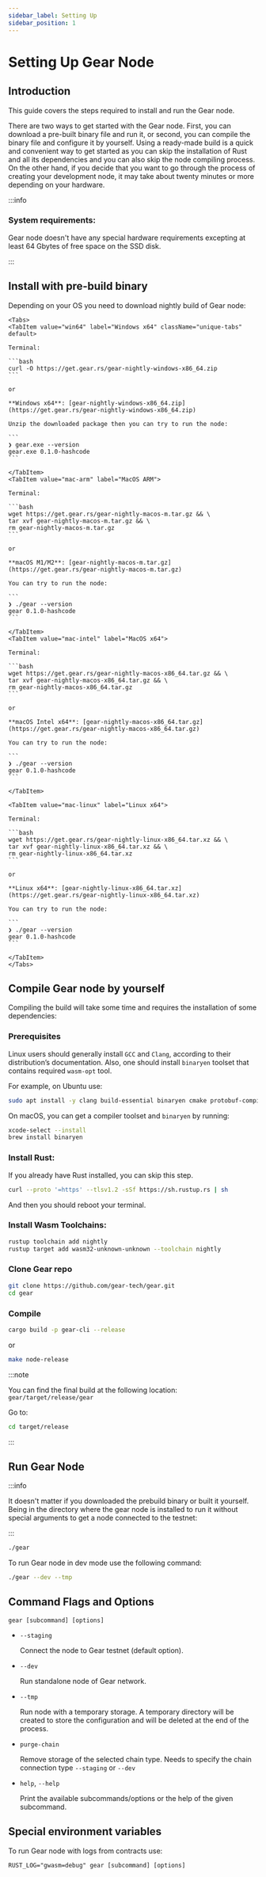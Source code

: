 ```yaml
---
sidebar_label: Setting Up
sidebar_position: 1
---
```



# Setting Up Gear Node

## Introduction

This guide covers the steps required to install and run the Gear node.

There are two ways to get started with the Gear node. First, you can download a pre-built binary file and run it, or second, you can compile the binary file and configure it by yourself. Using a ready-made build is a quick and convenient way to get started as you can skip the installation of Rust and all its dependencies and you can also skip the node compiling process. On the other hand, if you decide that you want to go through the process of creating your development node, it may take about twenty minutes or more depending on your hardware.

:::info
### System requirements:

Gear node doesn't have any special hardware requirements excepting at least 64 Gbytes of free space on the SSD disk.

:::

## Install with pre-build binary

Depending on your OS you need to download nightly build of Gear node:

````mdx-code-block
<Tabs>
<TabItem value="win64" label="Windows x64" className="unique-tabs" default>

Terminal:

```bash
curl -O https://get.gear.rs/gear-nightly-windows-x86_64.zip
```

or

**Windows x64**: [gear-nightly-windows-x86_64.zip](https://get.gear.rs/gear-nightly-windows-x86_64.zip)

Unzip the downloaded package then you can try to run the node:

```
❯ gear.exe --version
gear.exe 0.1.0-hashcode
```

</TabItem>
<TabItem value="mac-arm" label="MacOS ARM">

Terminal:

```bash
wget https://get.gear.rs/gear-nightly-macos-m.tar.gz && \
tar xvf gear-nightly-macos-m.tar.gz && \
rm gear-nightly-macos-m.tar.gz
```

or

**macOS M1/M2**: [gear-nightly-macos-m.tar.gz](https://get.gear.rs/gear-nightly-macos-m.tar.gz)

You can try to run the node:

```
❯ ./gear --version
gear 0.1.0-hashcode
```

</TabItem>
<TabItem value="mac-intel" label="MacOS x64">

Terminal:

```bash
wget https://get.gear.rs/gear-nightly-macos-x86_64.tar.gz && \
tar xvf gear-nightly-macos-x86_64.tar.gz && \
rm gear-nightly-macos-x86_64.tar.gz
```

or

**macOS Intel x64**: [gear-nightly-macos-x86_64.tar.gz](https://get.gear.rs/gear-nightly-macos-x86_64.tar.gz)

You can try to run the node:

```
❯ ./gear --version
gear 0.1.0-hashcode
```

</TabItem>

<TabItem value="mac-linux" label="Linux x64">

Terminal:

```bash
wget https://get.gear.rs/gear-nightly-linux-x86_64.tar.xz && \
tar xvf gear-nightly-linux-x86_64.tar.xz && \
rm gear-nightly-linux-x86_64.tar.xz
```

or

**Linux x64**: [gear-nightly-linux-x86_64.tar.xz](https://get.gear.rs/gear-nightly-linux-x86_64.tar.xz)

You can try to run the node:

```
❯ ./gear --version
gear 0.1.0-hashcode
```

</TabItem>
</Tabs>
````

## Compile Gear node by yourself

Compiling the build will take some time and requires the installation of some dependencies:

### Prerequisites

Linux users should generally install `GCC` and `Clang`, according to their distribution’s documentation. Also, one should install `binaryen` toolset that contains required `wasm-opt` tool.

For example, on Ubuntu use:

```bash
sudo apt install -y clang build-essential binaryen cmake protobuf-compiler
```

On macOS, you can get a compiler toolset and `binaryen`  by running:

```bash
xcode-select --install
brew install binaryen
```

### Install Rust:

If you already have Rust installed, you can skip this step.

```bash
curl --proto '=https' --tlsv1.2 -sSf https://sh.rustup.rs | sh
```

And then you should reboot your terminal.

### Install Wasm Toolchains:

```bash
rustup toolchain add nightly
rustup target add wasm32-unknown-unknown --toolchain nightly
```

### Clone Gear repo

```bash
git clone https://github.com/gear-tech/gear.git
cd gear
```

### Compile

```bash
cargo build -p gear-cli --release
```

or

```bash
make node-release
```

:::note

You can find the final build at the following location: `gear/target/release/gear`

Go to:

```bash
cd target/release
```

:::

## Run Gear Node

:::info

It doesn't matter if you downloaded the prebuild binary or built it yourself. Being in the directory where the gear node is installed to run it without special arguments to get a node connected to the testnet:

:::

```bash
./gear
```

To run Gear node in dev mode use the following command:

```bash
./gear --dev --tmp
```

## Command Flags and Options

```code
gear [subcommand] [options]
```

- `--staging`

  Connect the node to Gear testnet (default option).

- `--dev`

  Run standalone node of Gear network.

- `--tmp`

  Run node with a temporary storage. A temporary directory will be created to store the configuration and will be deleted at the end of the process.

- `purge-chain`

  Remove storage of the selected chain type. Needs to specify the chain connection type `--staging` or `--dev`

- `help`, `--help`

  Print the available subcommands/options or the help of the given subcommand.

## Special environment variables

To run Gear node with logs from contracts use:

```code
RUST_LOG="gwasm=debug" gear [subcommand] [options]
```
